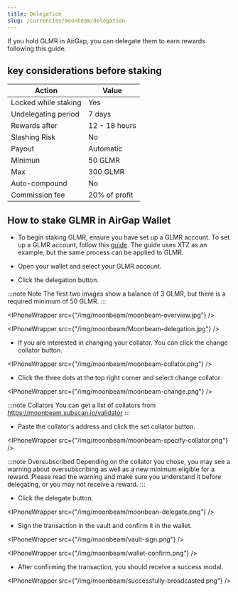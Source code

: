 ```yaml
---
title: Delegation
slug: /currencies/moonbeam/delegation
---
```



If you hold GLMR in AirGap, you can delegate them to earn rewards following this guide.

## key considerations before staking

| Action               | Value         |
| -------------------- | ------------- |
| Locked while staking | Yes           |
| Undelegating period  | 7 days        |
| Rewards after        | 12 - 18 hours |
| Slashing Risk        | No            |
| Payout               | Automatic     |
| Minimun              | 50 GLMR       |
| Max                  | 300 GLMR      |
| Auto-compound        | No            |
| Commission fee       | 20% of profit |

## How to stake GLMR in AirGap Wallet

- To begin staking GLMR, ensure you have set up a GLMR account. To set up a GLMR account, follow this [guide](https://support.airgap.it/guides/step-by-step-guide). The guide uses XTZ as an example, but the same process can be applied to GLMR.

- Open your wallet and select your GLMR account.
- Click the delegation button.

:::note Note
The first two images show a balance of 3 GLMR, but there is a required minimum of 50 GLMR.
:::

<IPhoneWrapper src={"/img/moonbeam/moonbeam-overview.jpg"} />

<IPhoneWrapper src={"/img/moonbeam/Moonbeam-delegation.jpg"} />

- If you are interested in changing your collator. You can click the change collator button.

<IPhoneWrapper src={"/img/moonbeam/moonbeam-collator.png"} />

- Click the three dots at the top right corner and select change collator

<IPhoneWrapper src={"/img/moonbeam/moonbeam-change.png"} />

:::note Collators
You can get a list of collators from https://moonbeam.subscan.io/validator
:::

- Paste the collator's address and click the set collator button.

<IPhoneWrapper src={"/img/moonbeam/moonbeam-specify-collator.png"} />

:::note Oversubscribed
Depending on the collator you chose, you may see a warning about oversubscribing as well as a new minimum eligible for a reward. Please read the warning and make sure you understand it before delegating, or you may not receive a reward.
:::

- Click the delegate button.

<IPhoneWrapper src={"/img/moonbeam/moonbean-delegate.png"} />

- Sign the transaction in the vault and confirm it in the wallet.

<IPhoneWrapper src={"/img/moonbeam/vault-sign.png"} />

<IPhoneWrapper src={"/img/moonbeam/wallet-confirm.png"} />

- After confirming the transaction, you should receive a success modal.

<IPhoneWrapper src={"/img/moonbeam/successfully-broadcasted.png"} />
